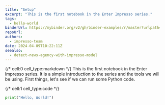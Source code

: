 ```yaml
---
title: "Setup"
excerpt: "This is the first notebook in the Enter Impresso series."
tags:
  - hello-world
binderUrl: https://mybinder.org/v2/gh/binder-examples/r/master?urlpath=rstudio
repoUrl:
authors:
  - impresso-team
date: 2024-04-09T10:22:11Z
seealso:
  - detect-news-agency-with-impresso-model
---
```


{/* cell:0 cell_type:markdown */}
This is the first notebook in the Enter Impresso series. It is a simple introduction to the series and the tools we will be using.
First things, let's see if we can run some Python code.

{/* cell:1 cell_type:code */}

```python
print("Hello, World!")
```
